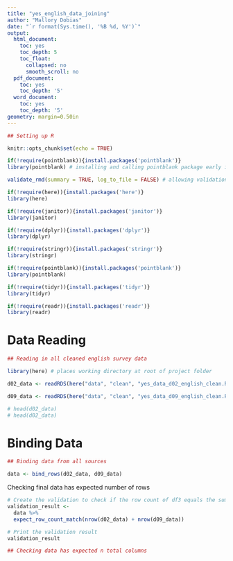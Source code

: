```yaml
---
title: "yes_english_data_joining"
author: "Mallory Dobias"
date: "`r format(Sys.time(), '%B %d, %Y')`"
output:
  html_document:
    toc: yes
    toc_depth: 5
    toc_float:
      collapsed: no
      smooth_scroll: no
  pdf_document:
    toc: yes
    toc_depth: '5'
  word_document:
    toc: yes
    toc_depth: '5'
geometry: margin=0.50in
---
```


```r

## Setting up R

knitr::opts_chunk$set(echo = TRUE)

if(!require(pointblank)){install.packages('pointblank')}
library(pointblank) # installing and calling pointblank package early in Markdown

validate_rmd(summary = TRUE, log_to_file = FALSE) # allowing validation from pointblank package within Markdown

```

```r

if(!require(here)){install.packages('here')}
library(here)

if(!require(janitor)){install.packages('janitor')}
library(janitor)

if(!require(dplyr)){install.packages('dplyr')}
library(dplyr)

if(!require(stringr)){install.packages('stringr')}
library(stringr)

if(!require(pointblank)){install.packages('pointblank')}
library(pointblank)

if(!require(tidyr)){install.packages('tidyr')}
library(tidyr)

if(!require(readr)){install.packages('readr')}
library(readr)

```

# Data Reading

```r

## Reading in all cleaned english survey data

library(here) # places working directory at root of project folder

d02_data <- readRDS(here("data", "clean", "yes_data_d02_english_clean.Rds")) # directing to data from project folder root

d09_data <- readRDS(here("data", "clean", "yes_data_d09_english_clean.Rds")) # directing to data from project folder root

# head(d02_data)
# head(d02_data)

```

# Binding Data

```r

## Binding data from all sources

data <- bind_rows(d02_data, d09_data)

```

Checking final data has expected number of rows

```r

# Create the validation to check if the row count of df3 equals the sum of row counts of df1 and df2
validation_result <- 
  data %>%
  expect_row_count_match(nrow(d02_data) + nrow(d09_data))

# Print the validation result
validation_result

```

```r

## Checking data has expected n total columns

```


